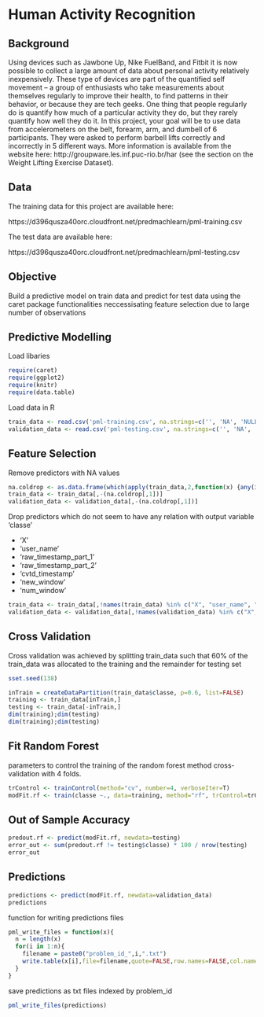 Human Activity Recognition
==========================

## Background

Using devices such as Jawbone Up, Nike FuelBand, and Fitbit it is now possible to collect a large amount of data 
about personal activity relatively inexpensively. These type of devices are part of the quantified self movement
– a group of enthusiasts who take measurements about themselves regularly to improve their health, to find patterns
in their behavior, or because they are tech geeks. One thing that people regularly do is quantify how much of a particular
activity they do, but they rarely quantify how well they do it. In this project, your goal will be to use data from 
accelerometers on the belt, forearm, arm, and dumbell of 6 participants. They were asked to perform barbell lifts 
correctly and incorrectly in 5 different ways. More information is available from the website 
here: http://groupware.les.inf.puc-rio.br/har (see the section on the Weight Lifting Exercise Dataset).

## Data

The training data for this project are available here:

https://d396qusza40orc.cloudfront.net/predmachlearn/pml-training.csv

The test data are available here: 

https://d396qusza40orc.cloudfront.net/predmachlearn/pml-testing.csv


## Objective

Build a predictive model on train data and predict for test data using the caret package functionalities 
neccessisating feature selection due to large number of observations

## Predictive Modelling

Load libaries

```r
require(caret)
require(ggplot2)
require(knitr)
require(data.table)
```

Load data in R

```r
train_data <- read.csv('pml-training.csv', na.strings=c('', 'NA', 'NULL'))
validation_data <- read.csv('pml-testing.csv', na.strings=c('', 'NA', 'NULL'))
```

## Feature Selection

Remove predictors with NA values

```r
na.coldrop <- as.data.frame(which(apply(train_data,2,function(x) {any(is.na(x))})))
train_data <- train_data[,-(na.coldrop[,1])]
validation_data <- validation_data[,-(na.coldrop[,1])]
```

Drop predictors which do not seem to have any relation with output variable 'classe'

* 'X'
* 'user_name'
* 'raw_timestamp_part_1'
* 'raw_timestamp_part_2'
* 'cvtd_timestamp'
* 'new_window'
* 'num_window'

```r
train_data <- train_data[,!names(train_data) %in% c("X", "user_name", "raw_timestamp_part_1", "raw_timestamp_part_2", "cvtd_timestamp", "new_window", "num_window")]
validation_data <- validation_data[,!names(validation_data) %in% c("X", "user_name", "raw_timestamp_part_1", "raw_timestamp_part_2", "cvtd_timestamp", "new_window", "num_window")]
```

## Cross Validation

Cross validation was achieved by splitting train_data such that 60% of the train_data was allocated to the 
training and the remainder for testing set

```r
sset.seed(138)

inTrain = createDataPartition(train_data$classe, p=0.6, list=FALSE)
training <- train_data[inTrain,]
testing <- train_data[-inTrain,]
dim(training);dim(testing)
dim(training);dim(testing)
```

## Fit Random Forest 

parameters to control the training of the random forest method cross-validation with 4 folds.

```r
trControl <- trainControl(method="cv", number=4, verboseIter=T)
modFit.rf <- train(classe ~., data=training, method="rf", trControl=trControl)
```

## Out of Sample Accuracy

```r
predout.rf <- predict(modFit.rf, newdata=testing)
error_out <- sum(predout.rf != testing$classe) * 100 / nrow(testing)
error_out
```

## Predictions

```r
predictions <- predict(modFit.rf, newdata=validation_data)
predictions
```

function for writing predictions files 

```r
pml_write_files = function(x){
  n = length(x)
  for(i in 1:n){
    filename = paste0("problem_id_",i,".txt")
    write.table(x[i],file=filename,quote=FALSE,row.names=FALSE,col.names=FALSE)
  }
}
```

save predictions as txt files indexed by problem_id 

```r
pml_write_files(predictions)
```
